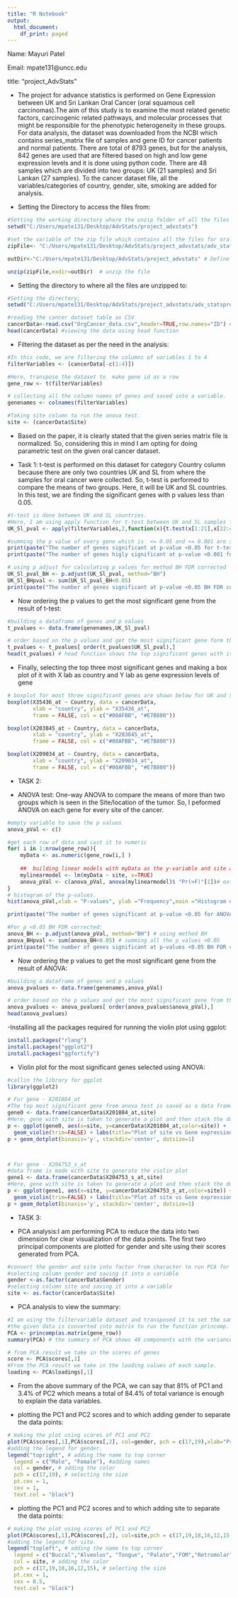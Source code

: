 ```yaml
---
title: "R Notebook"
output:
  html_document:
    df_print: paged
---
```


Name: Mayuri Patel

Email: mpate131@uncc.edu

title: "project_AdvStats"

- The project for advance statistics is performed on Gene Expression between UK and Sri Lankan Oral Cancer (oral squamous cell carcinomas).The aim of this study is to examine the most related genetic factors, carcinogenic related pathways, and molecular processes that might be responsible for the phenotypic heterogeneity in these groups. For data analysis, the dataset was downloaded from the NCBI which contains series_matrix file of samples and gene ID for cancer patients and normal patients. There are total of 8793 genes, but for the analysis, 842 genes are used that are filtered based on high and low gene expression levels and it is done using python code. There are 48 samples which are divided into two groups: UK (21 samples) and Sri Lankan (27 samples). To the cancer dataset file, all the variables/categories of country, gender, site, smoking are added for analysis.

- Setting the Directory to access the files from:

```r
#Setting the working directory where the unzip folder of all the files are located
setwd("C:/Users/mpate131/Desktop/AdvStats/project_advstats")

#set the variable of the zip file which contains all the files for oral cancer dataset.
zipFile<- "C:/Users/mpate131/Desktop/AdvStats/project_advstats/adv_statsproject.zip"

outDir<-"C:/Users/mpate131/Desktop/AdvStats/project_advstats" # Define the folder where the zip file should be unzipped to 

unzip(zipFile,exdir=outDir)  # unzip the file 

```

- Setting the directory to where all the files are unzipped to:

```r
#Setting the directory;
setwd("C:/Users/mpate131/Desktop/AdvStats/project_advstats/adv_statsproject")

#reading the cancer dataset table as CSV
cancerData<-read.csv("OrgCancer_data.csv",header=TRUE,row.names="ID") #setting the ID as row names here
head(cancerData) #viewing the data using head function
```
- Filtering the dataset as per the need in the analysis:

```r
#In this code, we are filtering the columns of variables 1 to 4
filterVariables <- (cancerData[-c(1:4)])

#Here, transpose the dataset to  make gene id as a row
gene_row <- t(filterVariables)

# collecting all the column names of genes and saved into a variable.
genenames <- colnames(filterVariables)

#Taking site column to run the anova test.
site <- (cancerData$Site)
```


- Based on the paper, it is clearly stated that the given series matrix file is normalized. So, considering this in mind I am opting for doing parametric test on the given oral cancer dataset. 

- Task 1: t-test is performed on this dataset for category Country column because there are only two countries UK and SL from where the samples for oral cancer were collected. So, t-test is performed to compare the means of two groups. Here, it will be UK and SL countries. In this test, we are finding the significant genes with p values less than 0.05. 

```r
#t-test is done between UK and SL countries.
#Here, I am using apply function for t-test between UK and SL samples for each gene.The generated p value is saved from the test.
UK_Sl_pval <- apply(filterVariables,2,function(x){t.test(x[1:21],x[22:48])$p.value})

#summing the p value of every gene which is  <= 0.05 and <= 0.001 are statistically significant.
print(paste("The number of genes significant at p-value <0.05 for t-test between UK and SL country is:", sum(UK_Sl_pval <= 0.05))) # statistically significant
print(paste("The number of genes higly significant at p-value <0.001 for t-test between UK and SL country is:",sum(UK_Sl_pval <= 0.001))) # Highly statistical significant

# using p adjust for calculating p values for method BH FDR corrected
UK_Sl_pval_BH <- p.adjust(UK_Sl_pval, method="BH") 
UK_Sl_BHpval <- sum(UK_Sl_pval_BH<0.05)
print(paste("The number of genes significant at p-value <0.05 BH FDR corrected for t-test between UK and SL country is:", UK_Sl_BHpval))
```

- Now ordering the p values to get the most significant gene from the result of t-test:

```r
#building a dataframe of genes and p values
t_pvalues <- data.frame(genenames,UK_Sl_pval)

# order based on the p values and get the most significant gene form the t-test result
t_pvalues <- t_pvalues[ order(t_pvalues$UK_Sl_pval),] 
head(t_pvalues) # head function shows the top significant genes with its p value.
```

- Finally, selecting the top three most significant genes and making a box plot of it with X lab as country and Y lab as gene expression levels of gene

```r
# boxplot for most three significant genes are shown below for UK and SL patients with the gene expression levels.
boxplot(X35436_at ~ Country, data = cancerData,
        xlab = "country", ylab = "X35436_at",
        frame = FALSE, col = c("#00AFBB", "#E7B800"))

boxplot(X203845_at ~ Country, data = cancerData,
        xlab = "country", ylab = "X203845_at",
        frame = FALSE, col = c("#00AFBB", "#E7B800"))

boxplot(X209034_at ~ Country, data = cancerData,
        xlab = "country", ylab = "X209034_at",
        frame = FALSE, col = c("#00AFBB", "#E7B800"))
```

- TASK 2:

- ANOVA test: One-way ANOVA to compare the means of more than two groups which is seen in the Site/location of the tumor. So, I peformed ANOVA on each gene for every site of the cancer. 


```r
#empty variable to save the p values
anova_pVal <- c()

#get each row of data and cast it to numeric
for( i in 1:nrow(gene_row)){
	myData <- as.numeric(gene_row[i,] ) 
  
	##  building linear models with myData as the y-variable and site as x variable
	mylinearmodel <- lm(myData ~ site, x=TRUE)
	anova_pVal <- c(anova_pVal, anova(mylinearmodel)$ "Pr(>F)"[1])# extracting the p value from the linear model
}
# histogram of the p-values.
hist(anova_pVal,xlab = "P-values", ylab ="Frequency",main ="Histogram of p-values for one-way ANOVA for Site")

print(paste("The number of genes significant at p-value <0.05 for ANOVA between different Site is:", sum(anova_pVal <= 0.05)))

#For p <0.05 BH FDR corrected:
anova_BH <- p.adjust(anova_pVal, method="BH") # using method BH
anova_BHpval <- sum(anova_BH<0.05) # summing all the p values <0.05
print(paste("The number of genes significant at p-values <0.05 BH FDR corrected for one-way ANOVA for site is :", anova_BHpval))
```

- Now ordering the p values to get the most significant gene from the result of ANOVA:

```r
#building a dataframe of genes and p values
anova_pvalues <- data.frame(genenames,anova_pVal)

# order based on the p values and get the most significant gene from the ANOVA result
anova_pvalues <- anova_pvalues[ order(anova_pvalues$anova_pVal),] 
head(anova_pvalues)
```

-Installing all the packages required for running the violin plot using ggplot:

```r
install.packages("rlang")
install.packages("ggplot2")
install.packages("ggfortify")
```

- Violin plot for the most significant genes selected using ANOVA:

```r
#callin the library for ggplot
library(ggplot2)

# For gene - X201884_at
#The top most significant gene from anova test is saved as a data frame and which is use to generate the violin plot using ggplot
gene0 <- data.frame(cancerData$X201884_at,site)
#Here, gene with site is taken to generate a plot and then stack the dots to represent the gene expression levels.
p <- ggplot(gene0, aes(x=site, y=cancerData$X201884_at,color=site)) + 
  geom_violin(trim=FALSE) + labs(title="Plot of site vs Gene expression",x="site", y = "X201884_at")
p + geom_dotplot(binaxis='y', stackdir='center', dotsize=1)



# For gene - X204753_s_at
#data frame is made with site to generate the violin plot
gene1 <- data.frame(cancerData$X204753_s_at,site)
#Here, gene with site is taken to generate a plot and then stack the dots to represent the gene expression levels.
p <- ggplot(gene1, aes(x=site, y=cancerData$X204753_s_at,color=site)) + 
  geom_violin(trim=FALSE) + labs(title="Plot of site vs Gene expression",x="site", y = "X204753_s_at")
p + geom_dotplot(binaxis='y', stackdir='center', dotsize=1)
```

- TASK 3:

- PCA analysis:I am performing PCA to reduce the data into two dimension for clear visualization of the data points. The first two principal components are plotted for gender and site using their scores generated from PCA.

```r
#convert the gender and site into factor from character to run PCA for them.
#selecting column gender and saving it into a variable
gender <-as.factor(cancerData$Gender)
#selecting column site and saving it into a variable
site <- as.factor(cancerData$Site)
```

- PCA analysis to view the summary:

```r
#I am using the filtervariable dataset and transposed it to set the samples as columns and genes as rows.
#the given data is converted into matrix to run the function princomp.
PCA <- princomp(as.matrix(gene_row))
summary(PCA) # the summary of PCA shows 48 components with the variance values.

# from PCA result we take in the scores of genes 
score <- PCA$scores[,1]
#From the PCA result we take in the loading values of each sample.
loading <- PCA$loadings[,1]
```

- From the above summary of the PCA, we can say that 81% of PC1 and 3.4% of PC2 which means a total of 84.4% of total variance is enough to explain the data variables. 

- plotting the PC1 and PC2 scores and to which adding gender to separate the data points:

```r
# making the plot using scores of PC1 and PC2
plot(PCA$scores[,1],PCA$scores[,2], col=gender, pch = c(17,19),xlab="Principal Component 1", ylab = "Principal Component 2",main="PCA plot for the Gender")
#adding the legend for gender.
legend("topright", # adding the name to top corner
  legend = c("Male", "Female"), #adding names
  col = gender, # adding the color
  pch = c(17,19), # selecting the size
  pt.cex = 1, 
  cex = 1, 
  text.col = "black")
```

- plotting the PC1 and PC2 scores and to which adding site to separate the data points:

```r
# making the plot using scores of PC1 and PC2
plot(PCA$scores[,1],PCA$scores[,2], col=site,pch = c(17,19,18,16,12,15),xlab="Principal Component 1", ylab = "Principal Component 2",main="PCA plot for the site" )
#adding the legend for site.
legend("topleft", # adding the name to top corner
  legend = c("Buccal","Alveolus", "Tongue", "Palate","FOM","Retromolar"), #adding names to data points
  col = site, # adding the color
  pch = c(17,19,18,16,12,15), # selecting the size
  pt.cex = 1, 
  cex = 0.5, 
  text.col = "black")
```

